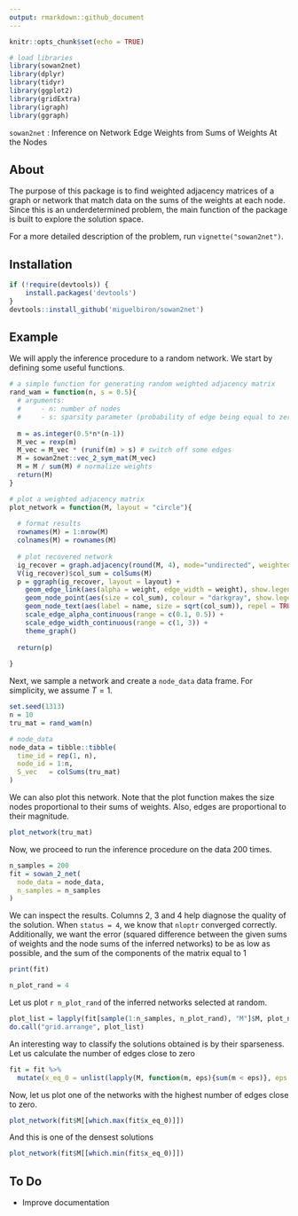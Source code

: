 ```yaml
---
output: rmarkdown::github_document
---
```


<!-- README.md is generated from README.Rmd. Please edit that file -->

```r
knitr::opts_chunk$set(echo = TRUE)

# load libraries
library(sowan2net)
library(dplyr)
library(tidyr)
library(ggplot2)
library(gridExtra)
library(igraph)
library(ggraph)
```

`sowan2net` : Inference on Network Edge Weights from Sums of Weights At the Nodes

## About

The purpose of this package is to find weighted adjacency matrices of a graph or network that match data on the sums of the weights at each node. Since this is an underdetermined problem, the main function of the package is built to explore the solution space.

For a more detailed description of the problem, run `vignette("sowan2net")`.

## Installation

```r
if (!require(devtools)) {
    install.packages('devtools')
}
devtools::install_github('miguelbiron/sowan2net')
```

## Example

We will apply the inference procedure to a random network. We start by defining some useful functions.

```r
# a simple function for generating random weighted adjacency matrix
rand_wam = function(n, s = 0.5){
  # arguments:
  #     - n: number of nodes
  #     - s: sparsity parameter (probability of edge being equal to zero)
  
  m = as.integer(0.5*n*(n-1))
  M_vec = rexp(m)
  M_vec = M_vec * (runif(m) > s) # switch off some edges
  M = sowan2net::vec_2_sym_mat(M_vec)
  M = M / sum(M) # normalize weights
  return(M)
}

# plot a weighted adjacency matrix
plot_network = function(M, layout = "circle"){
  
  # format results
  rownames(M) = 1:nrow(M)
  colnames(M) = rownames(M)
  
  # plot recovered network
  ig_recover = graph.adjacency(round(M, 4), mode="undirected", weighted=TRUE)
  V(ig_recover)$col_sum = colSums(M)
  p = ggraph(ig_recover, layout = layout) +
    geom_edge_link(aes(alpha = weight, edge_width = weight), show.legend = FALSE) +
    geom_node_point(aes(size = col_sum), colour = "darkgray", show.legend = FALSE) +
    geom_node_text(aes(label = name, size = sqrt(col_sum)), repel = TRUE, show.legend = FALSE) +
    scale_edge_alpha_continuous(range = c(0.1, 0.5)) +
    scale_edge_width_continuous(range = c(1, 3)) +
    theme_graph()
  
  return(p)
  
}
```

Next, we sample a network and create a `node_data` data frame. For simplicity, we assume $T=1$.

```r
set.seed(1313)
n = 10
tru_mat = rand_wam(n)

# node_data
node_data = tibble::tibble(
  time_id = rep(1, n),
  node_id = 1:n,
  S_vec   = colSums(tru_mat)
)
```

We can also plot this network. Note that the plot function makes the size nodes proportional to their sums of weights. Also, edges are proportional to their magnitude.

```r
plot_network(tru_mat)
```

Now, we proceed to run the inference procedure on the data 200 times.

```r
n_samples = 200
fit = sowan_2_net(
  node_data = node_data,
  n_samples = n_samples
)
```

We can inspect the results. Columns 2, 3 and 4 help diagnose the quality of the solution. When `status = 4`, we know that `nloptr` converged correctly. Additionally, we want the error (squared difference between the given sums of weights and the node sums of the inferred networks) to be as low as possible, and the sum of the components of the matrix equal to 1

```r
print(fit)
```

```r
n_plot_rand = 4
```

Let us plot `r n_plot_rand` of the inferred networks selected at random.

```r
plot_list = lapply(fit[sample(1:n_samples, n_plot_rand), "M"]$M, plot_network)
do.call("grid.arrange", plot_list)
```

An interesting way to classify the solutions obtained is by their sparseness. Let us calculate the number of edges close to zero

```r
fit = fit %>%
  mutate(x_eq_0 = unlist(lapply(M, function(m, eps){sum(m < eps)}, eps = 5e-5)))
```

Now, let us plot one of the networks with the highest number of edges close to zero. 

```r
plot_network(fit$M[[which.max(fit$x_eq_0)]])
```

And this is one of the densest solutions

```r
plot_network(fit$M[[which.min(fit$x_eq_0)]])
```

## To Do

- Improve documentation
